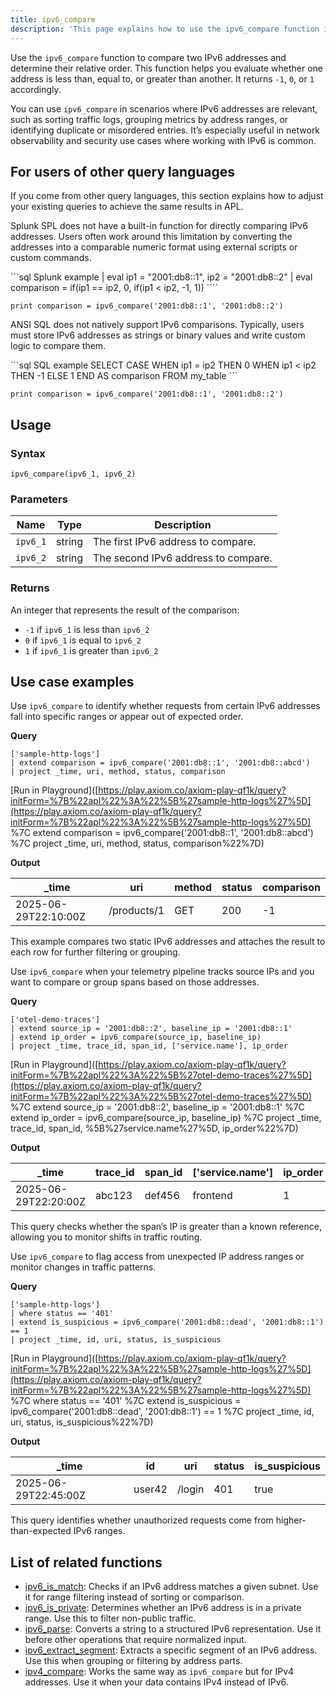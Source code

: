 ```yaml
---
title: ipv6_compare
description: 'This page explains how to use the ipv6_compare function in APL.'
---
```


Use the `ipv6_compare` function to compare two IPv6 addresses and determine their relative order. This function helps you evaluate whether one address is less than, equal to, or greater than another. It returns `-1`, `0`, or `1` accordingly.

You can use `ipv6_compare` in scenarios where IPv6 addresses are relevant, such as sorting traffic logs, grouping metrics by address ranges, or identifying duplicate or misordered entries. It’s especially useful in network observability and security use cases where working with IPv6 is common.

## For users of other query languages

If you come from other query languages, this section explains how to adjust your existing queries to achieve the same results in APL.

<AccordionGroup>
<Accordion title="Splunk SPL users">

Splunk SPL does not have a built-in function for directly comparing IPv6 addresses. Users often work around this limitation by converting the addresses into a comparable numeric format using external scripts or custom commands.

<CodeGroup>
```sql Splunk example
| eval ip1 = "2001:db8::1", ip2 = "2001:db8::2"
| eval comparison = if(ip1 == ip2, 0, if(ip1 < ip2, -1, 1))
````

```kusto APL equivalent
print comparison = ipv6_compare('2001:db8::1', '2001:db8::2')
```

</CodeGroup>

</Accordion>
<Accordion title="ANSI SQL users">

ANSI SQL does not natively support IPv6 comparisons. Typically, users must store IPv6 addresses as strings or binary values and write custom logic to compare them.

<CodeGroup>
```sql SQL example
SELECT CASE
  WHEN ip1 = ip2 THEN 0
  WHEN ip1 < ip2 THEN -1
  ELSE 1
END AS comparison
FROM my_table
```

```kusto APL equivalent
print comparison = ipv6_compare('2001:db8::1', '2001:db8::2')
```

</CodeGroup>

</Accordion>
</AccordionGroup>

## Usage

### Syntax

```kusto
ipv6_compare(ipv6_1, ipv6_2)
```

### Parameters

| Name     | Type   | Description                         |
| -------- | ------ | ----------------------------------- |
| `ipv6_1` | string | The first IPv6 address to compare.  |
| `ipv6_2` | string | The second IPv6 address to compare. |

### Returns

An integer that represents the result of the comparison:

* `-1` if `ipv6_1` is less than `ipv6_2`
* `0` if `ipv6_1` is equal to `ipv6_2`
* `1` if `ipv6_1` is greater than `ipv6_2`

## Use case examples

<Tabs>
<Tab title="Log analysis">

Use `ipv6_compare` to identify whether requests from certain IPv6 addresses fall into specific ranges or appear out of expected order.

**Query**

```kusto
['sample-http-logs']
| extend comparison = ipv6_compare('2001:db8::1', '2001:db8::abcd')
| project _time, uri, method, status, comparison
```

\[Run in Playground]\([https://play.axiom.co/axiom-play-qf1k/query?initForm=%7B%22apl%22%3A%22%5B%27sample-http-logs%27%5D](https://play.axiom.co/axiom-play-qf1k/query?initForm=%7B%22apl%22%3A%22%5B%27sample-http-logs%27%5D) %7C extend comparison = ipv6\_compare('2001\:db8::1', '2001\:db8::abcd') %7C project \_time, uri, method, status, comparison%22%7D)

**Output**

| \_time               | uri         | method | status | comparison |
| -------------------- | ----------- | ------ | ------ | ---------- |
| 2025-06-29T22:10:00Z | /products/1 | GET    | 200    | -1         |

This example compares two static IPv6 addresses and attaches the result to each row for further filtering or grouping.

</Tab>
<Tab title="OpenTelemetry traces">

Use `ipv6_compare` when your telemetry pipeline tracks source IPs and you want to compare or group spans based on those addresses.

**Query**

```kusto
['otel-demo-traces']
| extend source_ip = '2001:db8::2', baseline_ip = '2001:db8::1'
| extend ip_order = ipv6_compare(source_ip, baseline_ip)
| project _time, trace_id, span_id, ['service.name'], ip_order
```

\[Run in Playground]\([https://play.axiom.co/axiom-play-qf1k/query?initForm=%7B%22apl%22%3A%22%5B%27otel-demo-traces%27%5D](https://play.axiom.co/axiom-play-qf1k/query?initForm=%7B%22apl%22%3A%22%5B%27otel-demo-traces%27%5D) %7C extend source\_ip = '2001\:db8::2', baseline\_ip = '2001\:db8::1' %7C extend ip\_order = ipv6\_compare(source\_ip, baseline\_ip) %7C project \_time, trace\_id, span\_id, %5B%27service.name%27%5D, ip\_order%22%7D)

**Output**

| \_time               | trace\_id | span\_id | \['service.name'] | ip\_order |
| -------------------- | --------- | -------- | ----------------- | --------- |
| 2025-06-29T22:20:00Z | abc123    | def456   | frontend          | 1         |

This query checks whether the span’s IP is greater than a known reference, allowing you to monitor shifts in traffic routing.

</Tab>
<Tab title="Security logs">

Use `ipv6_compare` to flag access from unexpected IP address ranges or monitor changes in traffic patterns.

**Query**

```kusto
['sample-http-logs']
| where status == '401'
| extend is_suspicious = ipv6_compare('2001:db8::dead', '2001:db8::1') == 1
| project _time, id, uri, status, is_suspicious
```

\[Run in Playground]\([https://play.axiom.co/axiom-play-qf1k/query?initForm=%7B%22apl%22%3A%22%5B%27sample-http-logs%27%5D](https://play.axiom.co/axiom-play-qf1k/query?initForm=%7B%22apl%22%3A%22%5B%27sample-http-logs%27%5D) %7C where status == '401' %7C extend is\_suspicious = ipv6\_compare('2001\:db8::dead', '2001\:db8::1') == 1 %7C project \_time, id, uri, status, is\_suspicious%22%7D)

**Output**

| \_time               | id     | uri    | status | is\_suspicious |
| -------------------- | ------ | ------ | ------ | -------------- |
| 2025-06-29T22:45:00Z | user42 | /login | 401    | true           |

This query identifies whether unauthorized requests come from higher-than-expected IPv6 ranges.

</Tab>
</Tabs>

## List of related functions

* [ipv6\_is\_match](/apl/ip-functions/ipv6_is_match): Checks if an IPv6 address matches a given subnet. Use it for range filtering instead of sorting or comparison.
* [ipv6\_is\_private](/apl/ip-functions/ipv6_is_private): Determines whether an IPv6 address is in a private range. Use this to filter non-public traffic.
* [ipv6\_parse](/apl/ip-functions/ipv6_parse): Converts a string to a structured IPv6 representation. Use it before other operations that require normalized input.
* [ipv6\_extract\_segment](/apl/ip-functions/ipv6_extract_segment): Extracts a specific segment of an IPv6 address. Use this when grouping or filtering by address parts.
* [ipv4\_compare](/apl/ip-functions/ipv4_compare): Works the same way as `ipv6_compare` but for IPv4 addresses. Use it when your data contains IPv4 instead of IPv6.

